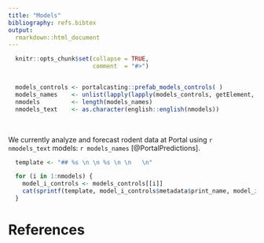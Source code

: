```yaml
---
title: "Models"
bibliography: refs.bibtex
output: 
  rmarkdown::html_document 
---
```


```r

  knitr::opts_chunk$set(collapse = TRUE,
                        comment  = "#>")


  models_controls <- portalcasting::prefab_models_controls( )
  models_names    <- unlist(lapply(lapply(models_controls, getElement, "metadata"), getElement, "print_name"))
  nmodels         <- length(models_names)
  nmodels_text    <- as.character(english::english(nmodels))


```

<br>

We currently analyze and forecast rodent data at Portal using `r nmodels_text` models: `r models_names` [@PortalPredictions]. 


```r

  template <- "## %s \n \n %s \n \n   \n"

  for (i in 1:nmodels) {
    model_i_controls <- models_controls[[i]]
    cat(sprintf(template, model_i_controls$metadata$print_name, model_i_controls$metadata$text))
  }
```

# References
